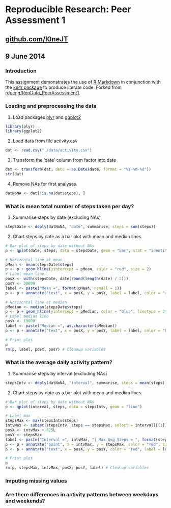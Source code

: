 # Reproducible Research: Peer Assessment 1
## [github.com/l0neJT](http://www.github.com/l0neJT)
## 9 June 2014

### Introduction
This assignment demonstrates the use of [R Markdown](http://rmarkdown.rstudio.com/) in conjunction with the [knitr package](http://cran.r-project.org/web/packages/knitr/index.html) to produce literate code. Forked from [rdpeng/RepData_PeerAssessment1](http://github.com/rdpeng/RepData_PeerAssessment1).

### Loading and preprocessing the data
1. Load packages [plyr](http://cran.r-project.org/web/packages/plyr/index.html) and [ggplot2](http://cran.r-project.org/web/packages/ggplot2/index.html)
```r
library(plyr)
library(ggplot2)
```
2. Load data from file activity.csv
```r
dat <- read.csv("./data/activity.csv")
```
3. Transform the 'date' column from factor into date
```r
dat <- transform(dat, date = as.Date(date, format = "%Y-%m-%d"))
str(dat)
```
4. Remove NAs for first analyses
```r
datNoNA <- dat[!is.na(dat$steps), ]
```

### What is mean total number of steps taken per day?
1. Summarise steps by date (excluding NAs)
```r
stepsDate <- ddply(datNoNA, "date", summarise, steps = sum(steps))
```
2. Chart steps by date as a bar plot with mean and median lines
```r
# Bar plot of steps by date without NAs
p <- qplot(date, steps, data = stepsDate, geom = "bar", stat = "identity")

# Horizontal line at mean
pMean <- mean(stepsDate$steps)
p <- p + geom_hline(yintercept = pMean, color = "red", size = 2)
# Label mean line
posX <- with(stepsDate, date[round(length(date) / 2)])
posY <- 20000
label <- paste("Mean =", format(pMean, nsmall = 1))
p <- p + annotate("text", x = posX, y = posY, label = label, color = "red")

# Horizontal line at median
pMedian <- median(stepsDate$steps)
p <- p + geom_hline(yintercept = pMedian, color = "blue", linetype = 2, size = 1)
# Label median line
posY <- 19000
label <- paste("Median =", as.character(pMedian))
p <- p + annotate("text", x = posX, y = posY, label = label, color = "blue")

# Print plot
p
rm(p, label, posX, posY) # Cleanup variables
```

### What is the average daily activity pattern?
1. Summarise steps by interval (excluding NAs)
```r
stepsIntv <- ddply(datNoNA, "interval", summarise, steps = mean(steps))
```
2. Chart steps by date as a bar plot with mean and median lines
```r
# Bar plot of steps by date without NAs
p <- qplot(interval, steps, data = stepsIntv, geom = "line")

# Label max
stepsMax <- max(stepsIntv$steps)
intvMax <- subset(stepsIntv, steps == stepsMax, select = interval)[[1]]
posX <- intvMax + 825L
posY <- stepsMax
label <- paste("Interval =", intvMax, "| Max Avg Steps = ", format(stepsMax))
p <- p + annotate("point", x = intvMax, y = stepsMax, color = "red", size = 5)
p <- p + annotate("text", x = posX, y = posY, color = "red", label = label)

# Print plot
p
rm(p, stepsMax, intvMax, posX, posY, label) # Cleanup variables
```

### Imputing missing values

### Are there differences in activity patterns between weekdays and weekends?
